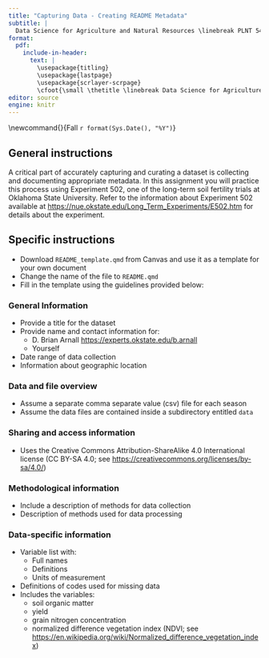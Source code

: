 ```yaml
---
title: "Capturing Data - Creating README Metadata"
subtitle: |
  Data Science for Agriculture and Natural Resources \linebreak PLNT 5413 - Fall 2023
format:
  pdf:
    include-in-header:
      text: |
        \usepackage{titling}
        \usepackage{lastpage}
        \usepackage{scrlayer-scrpage}
        \cfoot{\small \thetitle \linebreak Data Science for Agriculture and Natural Resources \linebreak PLNT 5413 - \semester \linebreak Page \thepage~of~\pageref{LastPage}}
editor: source
engine: knitr
---
```


\newcommand{\semester}{Fall `r format(Sys.Date(), "%Y")`}

## General instructions

A critical part of accurately capturing and curating a dataset is collecting and documenting appropriate metadata. In this assignment you will practice this process using Experiment 502, one of the long-term soil fertility trials at Oklahoma State University. Refer to the information about Experiment 502 available at <https://nue.okstate.edu/Long_Term_Experiments/E502.htm> for details about the experiment.

## Specific instructions

-   Download `README_template.qmd` from Canvas and use it as a template for your own document
-   Change the name of the file to `README.qmd`
-   Fill in the template using the guidelines provided below:

### General Information

- Provide a title for the dataset
- Provide name and contact information for:
    - D. Brian Arnall [https://experts.okstate.edu/b.arnall](https://experts.okstate.edu/b.arnall)
    - Yourself
- Date range of data collection
- Information about geographic location

### Data and file overview

- Assume a separate comma separate value (csv) file for each season
- Assume the data files are contained inside a subdirectory entitled `data`

### Sharing and access information

- Uses the Creative Commons Attribution-ShareAlike 4.0 International license (CC BY-SA 4.0; see [https://creativecommons.org/licenses/by-sa/4.0/](https://creativecommons.org/licenses/by-sa/4.0/))


### Methodological information

- Include a description of methods for data collection
- Description of methods used for data processing

### Data-specific information

- Variable list with:
    - Full names
    - Definitions
    - Units of measurement
- Definitions of codes used for missing data
- Includes the variables:
    - soil organic matter
    - yield
    - grain nitrogen concentration
    - normalized difference vegetation index (NDVI; see [https://en.wikipedia.org/wiki/Normalized_difference_vegetation_index](https://en.wikipedia.org/wiki/Normalized_difference_vegetation_index))


